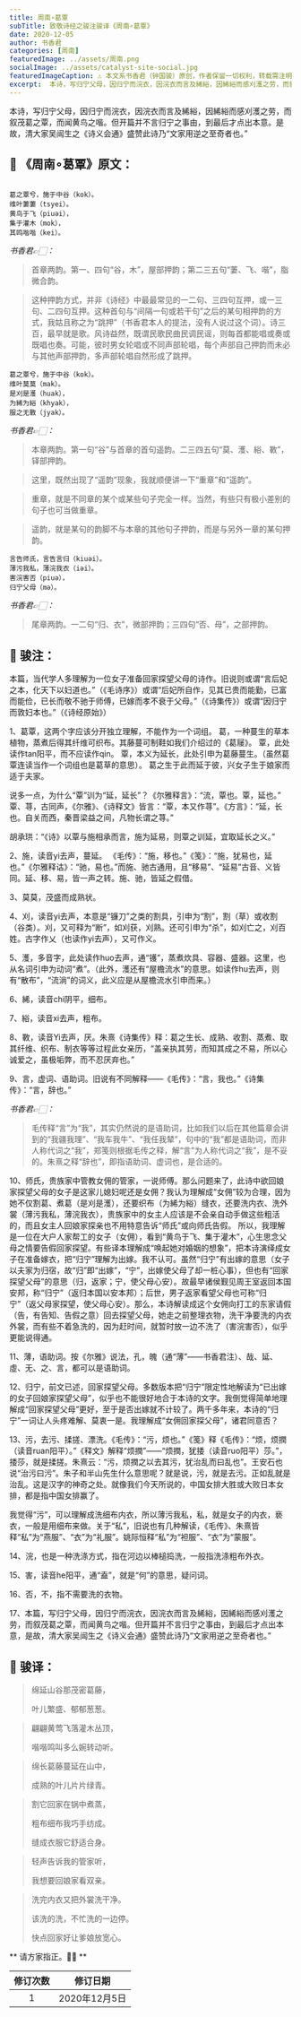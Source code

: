 ```yaml
---
title: 周南∘葛覃
subTitle: 致敬诗经之骏注骏译《周南∘葛覃》 
date: 2020-12-05 
author: 书香君
categories: [周南]
featuredImage: ../assets/周南.png
socialImage: ../assets/catalyst-site-social.jpg
featuredImageCaption: ⚠️️ 本文系书香君（钟国骏）原创，作者保留一切权利，转载需注明出处。
excerpt:  本诗，写归宁父母，因归宁而浣衣，因浣衣而言及絺綌，因絺綌而感刈濩之劳，而叙茂葛之覃，而闻黄鸟之喈。但开篇并不言归宁之事由，到最后才点出本意。是故，清大家吴闿生之《诗义会通》盛赞此诗乃“文家用逆之至奇者也。”   
---
```


本诗，写归宁父母，因归宁而浣衣，因浣衣而言及絺綌，因絺綌而感刈濩之劳，而叙茂葛之覃，而闻黄鸟之喈。但开篇并不言归宁之事由，到最后才点出本意。是故，清大家吴闿生之《诗义会通》盛赞此诗乃“文家用逆之至奇者也。”

## 🌼 《周南∘葛覃》原文：
```

葛之覃兮，施于中谷（kok）。
维叶萋萋（tsyei）。
黄鸟于飞（piuəi），
集于灌木（mok），
其鸣喈喈（kei）。

```
*书香君👉🏻：* 

> 首章两韵。第一、四句“谷，木”，屋部押韵；第二三五句“萋、飞、喈”，脂微合韵。

> 这种押韵方式，并非《诗经》中最最常见的一二句、三四句互押，或一三句、二四句互押。这种首句与“间隔一句或若干句”之后的某句相押韵的方式，我姑且称之为“跳押”（书香君本人的提法，没有人说过这个词）。诗三百，最早就是歌。风诗益然，既谓民歌民曲民调民谣，则每首都能唱或奏或既唱也奏。可能，彼时男女轮唱或不同声部轮唱，每个声部自己押韵而未必与其他声部押韵，多声部轮唱自然形成了跳押。

```
葛之覃兮，施于中谷（kok）。
维叶莫莫（mak）。
是刈是濩（huak），
为絺为綌（khyak），
服之无斁（jyak）。

```
*书香君👉🏻：* 

> 本章两韵。第一句“谷”与首章的首句遥韵。二三四五句“莫、濩、綌、斁”，铎部押韵。

> 这里，既然出现了“遥韵”现象，我就顺便讲一下“重章”和“遥韵”。

> 重章，就是不同章的某个或某些句子完全一样。当然，有些只有极小差别的句子也可当做重章。

> 遥韵，就是某句的韵脚不与本章的其他句子押韵，而是与另外一章的某句押韵。

```
言告师氏，言告言归（kiuəi）。
薄污我私，薄浣我衣（iəi）。
害浣害否（piuə），
归宁父母（mə）。

```
*书香君👉🏻：* 

> 尾章两韵。一二句“归、衣”，微部押韵；三四句“否、母”，之部押韵。

## 🍁️ 骏注：

本篇，当代学人多理解为一位女子准备回家探望父母的诗作。旧说则或谓“言后妃之本，化天下以妇道也。”（《毛诗序》）或谓“后妃所自作，见其已贵而能勤，已富而能俭，已长而敬不驰于师傅，已嫁而孝不衰于父母。”（《诗集传》）或谓“因归宁而敦妇本也。”（《诗经原始》）

1、葛覃，这两个字应该分开独立理解，不能作为一个词组。
葛，一种蔓生的草本植物，蒸煮后得其纤维可织布。其藤蔓可制鞋如我们介绍过的《葛屦》。
覃，此处读作tan阳平，而不应读作qin。
覃，本义为延长，此处引申为葛藤蔓生。（虽然葛覃连读当作一个词组也是葛草的意思）。
葛之生于此而延于彼，兴女子生于娘家而适于夫家。

说多一点，为什么“覃”训为“延，延长”？《尔雅释言》：“流，覃也。覃，延也。”
覃、荨，古同声，《尔雅》、《诗释文》皆言：“覃，本又作荨”。《方言》：“延，长也。自关而西，秦晋梁益之间，凡物长谓之荨。”

胡承珙：“《诗》以覃与施相承而言，施为延易，则覃之训延，宜取延长之义。”

2、施，读音yi去声，蔓延。 《毛传》：“施，移也。”《笺》：“施，犹易也，延也。”《尔雅释诂》：“驰，易也。”而施、驰古通用，且“移易”、“延易”古音、义皆同。延、移、易，皆一声之转。施、驰，皆延之假借。

3、莫莫，茂盛而成熟状。

4、刈，读音yi去声，本意是“镰刀”之类的割具，引申为“割”，割（草）或收割（谷类）。刈，又可释为“断”，如刈获，刈熟。还可引申为“杀”，如刈亡之，刈百姓。古字作乂（也读作yi去声），又可作义。

5、濩，多音字，此处读作huo去声，通“镬”，蒸煮炊具、容器、盛器。这里，也从名词引申为动词“煮”。（此外，濩还有“屋檐流水”的意思。如读作hu去声，则有“散布”，“流淌”的词义，此义应是从屋檐流水引申而来。）

6、絺，读音chi阴平，细布。

7、綌，读音xi去声，粗布。

8、斁，读音Yi去声，厌。朱熹《诗集传》释：葛之生长、成熟、收割、蒸煮、取其纤维、织布、制衣等等过程此女亲历，“盖亲执其劳，而知其成之不易，所以心诚爱之，虽极垢弊，而不忍厌弃也。”

9、言，虚词、语助词。旧说有不同解释——《毛传》：“言，我也。”《诗集传》：“言，辞也。”

*书香君👉🏻：* 

> 毛传释“言”为“我”，其实仍然说的是语助词，比如我们以后在其他篇章会讲到的“我疆我理”、“我车我牛”、“我任我辇”，句中的“我”都是语助词，而非人称代词之“我”，郑笺则根据毛传之释，解“言”为人称代词之“我”，是不妥的。朱熹之释“辞也”，即指语助词、虚词也，是合适的。

10、师氏，贵族家中管教女佣的管家，一说师傅。那么问题来了，此诗中欲回娘家探望父母的女子是这家儿媳妇呢还是女佣？我认为理解成“女佣”较为合理，因为她不仅割葛、煮葛（是刈是濩），还要织布（为絺为綌）缝衣，还要洗内衣、洗外裳（薄污我私，薄浣我衣），贵族家中的女主人应该是不会亲自动手做这些粗活的，而且女主人回娘家探亲也不用特意告诉“师氏”或向师氏告假。
所以，我理解是一位在大户人家帮工的女子（女佣），看到“黄鸟于飞、集于灌木”，心生思念父母之情要告假回家探望。有些译本理解成“唤起她对婚姻的想象”，把本诗演绎成女子在准备嫁衣，把“归宁”理解为出嫁。我不认可。虽然“归宁”有出嫁的意思（女子以夫家为归宿，故“归”即“出嫁”，“宁”，出嫁使父母了却一桩心事），但也有“回家探望父母”的意思（归，返家；宁，使父母心安）。故最早诸侯觐见周王室返回本国安邦，称“归宁”（返归本国以安本邦）；后世，男子返家看望父母也可称“归宁”（返父母家探望，使父母心安）。那么，本诗解读成这个女佣向打工的东家请假（告，有告知、告假之意）回去探望父母，她走之前整理衣物，洗干净要洗的内衣外裳，而有些不着急洗的，因为赶时间，就暂时放一边不洗了（害浣害否），似乎更能说得通。

11、薄，语助词。按《尔雅》说法，孔，魄（通“薄”——书香君注）、哉、延、虛、无、之、言，都可以是语助词。

12、归宁，前文已述，回家探望父母。多数版本把“归宁”限定性地解读为“已出嫁的女子回娘家探望父母”，似乎也不能很好地合于本诗的文字。我倒觉得简单地理解成“回家探望父母”更好，至于是否出嫁就不计较了。两千多年来，本诗的“归宁”一词让人头疼难解、莫衷一是。我理解成“女佣回家探父母”，诸君同意否？

13、污，去污、揉搓、漂洗。《毛传》：“污，烦也。”《笺》释《毛传》：“烦，烦撋（读音ruan阳平）。”《释文》解释“烦撋”——“烦撋，犹捼（读音ruo阳平）莎。”，捼莎，就是揉搓。朱熹云：“污，烦撋之以去其污，犹治乱而曰乱也”。王安石也说“治污曰污”。朱子和半山先生什么意思呢？就是说，污，就是去污。正如乱就是治乱。这是汉字的神奇之处。就像我们今天所说的，中国女排大胜或大败日本女排，都是指中国女排赢了。

我觉得“污”，可以理解成洗细布内衣，所以薄污我私，私，就是女子的内衣，亵衣，一般是用细布来做。关于“私”，旧说也有几种解读，《毛传》、朱熹皆释“私”为“燕服”、“衣”为“礼服”。姚际恒释“私”为“袒服”、“衣”为“蒙服”。

14、浣，也是一种洗涤方式，指在河边以棒槌捣洗，一般指洗涤粗布外衣。

15、害，读音he阳平，通“盍”，就是“何”的意思，疑问词。

16、否，不，指不需要洗的衣物。

17、本篇，写归宁父母，因归宁而浣衣，因浣衣而言及絺綌，因絺綌而感刈濩之劳，而叙茂葛之覃，而闻黄鸟之喈。但开篇并不言归宁之事由，到最后才点出本意，是故，清大家吴闿生之《诗义会通》盛赞此诗乃“文家用逆之至奇者也。”

## 🍁️ 骏译：

> 绵延山谷那茂密葛藤，
> 
> 叶儿繁盛、郁郁葱葱。

> 翩翩黄莺飞落灌木丛顶，
> 
> 喈喈鸣叫多么婉转动听。

> 绵长葛藤蔓延在山中，
> 
> 成熟的叶儿片片绿青。

> 割它回家在锅中煮蒸，
> 
> 粗布细布我巧手纺成。
> 
> 缝成衣服它舒适合身。

> 轻声告诉我的管家听，
> 
> 我想要回娘家看双亲。

> 洗完内衣又把外裳洗干净。
> 
> 该洗的洗，不忙洗的一边停。
> 
> 快点回家好让爹娘放宽心。

** 请方家指正。🙏🏻 **

| 修订次数      | 修订日期 | 
|   :----: |    :----:   | 
| 1    | 2020年12月5日       | 
